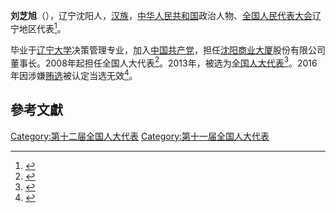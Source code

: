 '''刘芝旭'''（{{bd|1954年||}}），辽宁沈阳人，[[汉族|汉族]]，[[中华人民共和国|中华人民共和国]]政治人物、[[全国人民代表大会|全国人民代表大会]]辽宁地区代表<ref>{{cite web|author=新华网|title=第十一届全国人大代表|url=http://news.xinhuanet.com/ziliao/2008-03/03/content_7708230.htm?node=36628|publisher=新华网|accessdate=2014-01-07|archive-date=2014-01-10|archive-url=https://web.archive.org/web/20140110211415/http://news.xinhuanet.com/ziliao/2008-03/03/content_7708230.htm?node=36628|dead-url=no}}</ref>。

毕业于[[辽宁大学|辽宁大学]]决策管理专业，加入[[中国共产党|中国共产党]]，担任[[沈阳商业大厦|沈阳商业大厦]]股份有限公司董事长。2008年起担任全国人大代表<ref>{{cite news|title=全国人大代表信息-刘芝旭|url=http://210.82.31.1:8084/delegate/viewDelegate.action?dbid=110378|accessdate=2013-04-05|newspaper=全国人大网|archive-url=https://web.archive.org/web/20140529084518/http://www.npc.gov.cn/delegate/viewDelegate.action?dbid=110378|archive-date=2014-05-29|dead-url=yes}}</ref>。2013年，被选为[[全国人大代表|全国人大代表]]<ref>{{cite news|title=全国人大代表信息-刘芝旭|url=http://210.82.31.1:8084/delegate/viewDelegate.action?dbid=120387|accessdate=2013-03-28|newspaper=全国人大网|deadurl=yes|archiveurl=https://web.archive.org/web/20140529085047/http://www.npc.gov.cn/delegate/viewDelegate.action?dbid=120387|archivedate=2014-05-29}}</ref>。2016年因涉嫌[[辽宁拉票贿选案|贿选]]被认定当选无效<ref>{{cite web|url=http://news.xinhuanet.com/politics/2016-09/13/c_1119560872.htm|title=受权发布:全国人民代表大会常务委员会公告 〔十二届〕第二十一号|author=|agency=新华网|publisher=|accessdate=2016-09-13|date=2016-09-13|archive-date=2016-09-13|archive-url=https://web.archive.org/web/20160913125353/http://news.xinhuanet.com/politics/2016-09/13/c_1119560872.htm|dead-url=no}}</ref>。

==參考文獻==
{{reflist}}
{{中国政治人物小作品}}

[[Category:第十二届全国人大代表|Category:第十二届全国人大代表]]
[[Category:第十一届全国人大代表|Category:第十一届全国人大代表]]